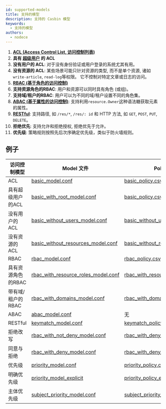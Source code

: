 ```yaml
---
id: supported-models
title: 支持的模型
description: 支持的 Casbin 模型
keywords:
  - 支持的模型
authors:
  - nodece
---
```


1. [**ACL (Access Control List, 访问控制列表)**](https://en.wikipedia.org/wiki/Access_control_list)
2. **具有 [超级用户](https://en.wikipedia.org/wiki/Superuser) 的 ACL**
3. **没有用户的 ACL**: 对于没有身份验证或用户登录的系统尤其有用。
3. **没有资源的 ACL**: 某些场景可能只针对资源的类型, 而不是单个资源, 诸如 `write-article`, `read-log`等权限。 它不控制对特定文章或日志的访问。
4. **[RBAC (基于角色的访问控制)](https://en.wikipedia.org/wiki/Role-based_access_control)**
5. **支持资源角色的RBAC**: 用户和资源可以同时具有角色 (或组)。
6. **支持域/租户的RBAC**: 用户可以为不同的域/租户设置不同的角色集。
7. **[ABAC (基于属性的访问控制)](https://en.wikipedia.org/wiki/Attribute-Based_Access_Control)**: 支持利用`resource.Owner`这种语法糖获取元素的属性。
8. **[RESTful](https://en.wikipedia.org/wiki/Representational_state_transfer)**: 支持路径, 如 `/res/*`, `/res/: id` 和 HTTP 方法, 如 `GET`, `POST`, `PUT`, `DELETE`。
9. **拒绝优先**: 支持允许和拒绝授权, 拒绝优先于允许。
10. **优先级**: 策略规则按照先后次序确定优先级，类似于防火墙规则。

## 例子

| 访问控制模型      | Model 文件                                                                                                                             | Policy 文件                                                                                                                            |
| ----------- | ------------------------------------------------------------------------------------------------------------------------------------ | ------------------------------------------------------------------------------------------------------------------------------------ |
| ACL         | [basic_model.conf](https://github.com/casbin/casbin/blob/master/examples/basic_model.conf)                                           | [basic_policy.csv](https://github.com/casbin/casbin/blob/master/examples/basic_policy.csv)                                           |
| 具有超级用户的ACL  | [basic_with_root_model.conf](https://github.com/casbin/casbin/blob/master/examples/basic_with_root_model.conf)                     | [basic_policy.csv](https://github.com/casbin/casbin/blob/master/examples/basic_policy.csv)                                           |
| 没有用户的ACL    | [basic_without_users_model.conf](https://github.com/casbin/casbin/blob/master/examples/basic_without_users_model.conf)             | [basic_without_users_policy.csv](https://github.com/casbin/casbin/blob/master/examples/basic_without_users_policy.csv)             |
| 没有资源的ACL    | [basic_without_resources_model.conf](https://github.com/casbin/casbin/blob/master/examples/basic_without_resources_model.conf)     | [basic_without_resources_policy.csv](https://github.com/casbin/casbin/blob/master/examples/basic_without_resources_policy.csv)     |
| RBAC        | [rbac_model.conf](https://github.com/casbin/casbin/blob/master/examples/rbac_model.conf)                                             | [rbac_policy.csv](https://github.com/casbin/casbin/blob/master/examples/rbac_policy.csv)                                             |
| 具有资源角色的RBAC | [rbac_with_resource_roles_model.conf](https://github.com/casbin/casbin/blob/master/examples/rbac_with_resource_roles_model.conf) | [rbac_with_resource_roles_policy.csv](https://github.com/casbin/casbin/blob/master/examples/rbac_with_resource_roles_policy.csv) |
| 带有域/租户的RBAC | [rbac_with_domains_model.conf](https://github.com/casbin/casbin/blob/master/examples/rbac_with_domains_model.conf)                 | [rbac_with_domains_policy.csv](https://github.com/casbin/casbin/blob/master/examples/rbac_with_domains_policy.csv)                 |
| ABAC        | [abac_model.conf](https://github.com/casbin/casbin/blob/master/examples/abac_model.conf)                                             | 无                                                                                                                                    |
| RESTful     | [keymatch_model.conf](https://github.com/casbin/casbin/blob/master/examples/keymatch_model.conf)                                     | [keymatch_policy.csv](https://github.com/casbin/casbin/blob/master/examples/keymatch_policy.csv)                                     |
| 拒绝改写        | [rbac_with_not_deny_model.conf](https://github.com/casbin/casbin/blob/master/examples/rbac_with_not_deny_model.conf)             | [rbac_with_deny_policy.csv](https://github.com/casbin/casbin/blob/master/examples/rbac_with_deny_policy.csv)                       |
| 同意与拒绝       | [rbac_with_deny_model.conf](https://github.com/casbin/casbin/blob/master/examples/rbac_with_deny_model.conf)                       | [rbac_with_deny_policy.csv](https://github.com/casbin/casbin/blob/master/examples/rbac_with_deny_policy.csv)                       |
| 优先级         | [priority_model.conf](https://github.com/casbin/casbin/blob/master/examples/priority_model.conf)                                     | [priority_policy.csv](https://github.com/casbin/casbin/blob/master/examples/priority_policy.csv)                                     |
| 明确优先级       | [priority_model_explicit](https://github.com/casbin/casbin/blob/master/examples/priority_model_explicit.conf)                      | [priority_policy_explicit.csv](https://github.com/casbin/casbin/blob/master/examples/priority_policy_explicit.csv)                 |
| 主体优先级       | [subject_priority_model.conf](https://github.com/casbin/casbin/blob/master/examples/subject_priority_model.conf)                   | [subject_priority_policyl.csv](https://github.com/casbin/casbin/blob/master/examples/subject_priority_policy.csv)                  |

